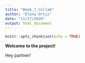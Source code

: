 ```yaml
---
title: "Week_7_Collab"
author: "Elena Ortiz"
date: "11/17/2020"
output: html_document
---
```


```r
knitr::opts_chunk$set(echo = TRUE)
```

**Welcome to the project!**

Hey partner! 